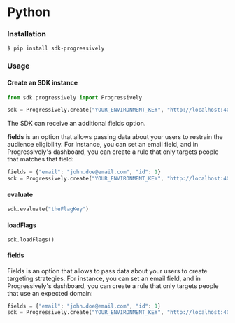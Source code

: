 # Python

### Installation <a href="#installation" id="installation"></a>

```shell
$ pip install sdk-progressively
```

### Usage <a href="#usage" id="usage"></a>

#### Create an SDK instance

```python
from sdk.progressively import Progressively

sdk = Progressively.create("YOUR_ENVIRONMENT_KEY", "http://localhost:4000")
```

The SDK can receive an additional fields option.

**fields** is an option that allows passing data about your users to restrain the audience eligibility. For instance, you can set an email field, and in Progressively's dashboard, you can create a rule that only targets people that matches that field:

```python
fields = {"email": "john.doe@email.com", "id": 1}
sdk = Progressively.create("YOUR_ENVIRONMENT_KEY", "http://localhost:4000", fields)
```

#### evaluate

```python
sdk.evaluate("theFlagKey")
```

#### loadFlags

```
sdk.loadFlags()
```

#### fields <a href="#fields" id="fields"></a>

Fields is an option that allows to pass data about your users to create targeting strategies. For instance, you can set an email field, and in Progressively's dashboard, you can create a rule that only targets people that use an expected domain:

```python
fields = {"email": "john.doe@email.com", "id": 1}
sdk = Progressively.create("YOUR_ENVIRONMENT_KEY", "http://localhost:4000", fields)
```
